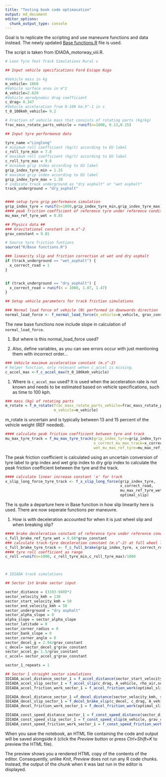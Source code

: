 ```yaml
---
title: "Testing book code optimasation"
output: md_document
editor_options: 
  chunk_output_type: console
---
```


Goal is to replicate the scripting and use maneuvre functions and data instead. The newly updated [Base functions.R]{.underline} file is used.

The script is taken from IDIADA_motorway_viii.R.

```r


# Leon Tyre Test Track Simulations Rural v

## Input vehicle specifications Ford Escape Kuga

#Vehicle mass in kg
m_vehicle= 1660
#Vehicle surface area in m^2
A_vehicle=2.629
#Vehicle aerodynamic drag coefficient
c_drag= 0.347
#Vehicle acceleration from 0-100 km.h^-1 in s
t_0_100kmh_vehicle= 9.2

# Fraction of vehicle mass that consists of rotating parts (kg/kg)
frac_mass_rotate_parts_vehicle = runif(n=1000, 0.13,0.15)

## Input tyre performance data

tyre_name ="Linglong"
# minimum roll coefficient (kg/t) according to EU label
c_roll_tyre_min = 7.8
# maximum roll coefficient (kg/t) according to EU label
c_roll_tyre_max = 9.0
# minimum grip index according to EU label
grip_index_tyre_min = 1.25
# maximum grip index according to EU label
grip_index_tyre_max = 1.39
# indicate track underground as "dry asphalt" or "wet asphalt"
track_underground = "dry_asphalt"


#### setup tyre grip performance simulation
grip_index_tyre = runif(n=1000,grip_index_tyre_min,grip_index_tyre_max)
#### peak friction coefficient of reference tyre under reference conditions in EU wet grip tests
mu_max_ref_tyre_wet = 0.85

## Physics data ##
### Gravitational constant in m.s^-2
grav_constant = 9.81

# Source tyre friction funtions
source("R/Base functions.R")

### linearity slip and friction correction at wet and dry asphalt
if (track_underground == "wet_asphalt") {
  x_correct_road = 1
}


if (track_underground == "dry_asphalt") {
  x_correct_road = runif(n = 1000, 1.07, 1.47)
}


```

```r
## Setup vehicle parameters for track friction simulations

### Normal load force of vehicle (N) performed in downwards direction
normal_load_force <- f_normal_load_force(m_vehicle=m_vehicle, grav_constant)
```

The new base functions now include slope in calculation of `normal_load_force`.

1.  But where is this normal_load_force used?

2.  Also, define variables, as you can see errors occur with just mentioning them with incorrect order...

```r
### Vehicle maximum acceleration constant (m.s^-2)
# helper function, only relevant wehen c_accel is missing.
c_accel_max <-f_c_accel_max(t_0_100kmh_vehicle)
```

1.  Where is `c_accel_max` used? It is used when the acceleration rate is not known and needs to be estimated based on vehicle specifications, such as time to 100 kph.

```r
### mass (kg) of rotating parts
m_rotate = f_m_rotate(frac_mass_rotate_parts_vehicle=frac_mass_rotate_parts_vehicle, 
                      m_vehicle=m_vehicle)
```

m_rotate is uncertain and is typically between 13 and 15 percent of the vehicle weight (REF needed).

```r
#### calculate peak friction coefficient between tyre and track
mu_max_tyre_track = f_mu_max_tyre_track(grip_index_tyre=grip_index_tyre, 
                                        x_correct_mu_max_track=x_correct_road, 
                                        wet_mu_max_ref_tyre=mu_max_ref_tyre_wet)
```

The peak friction coefficient is calculated using an uncertain conversion of tyre label to grip index and wet grip index to dry grip index to calculate the peak friction coefficient between the tyre and the track.

```r
#### calculate linear increase constant 'x' for track
x_slip_long_force_tyre_track <- f_x_slip_long_force(grip_index_tyre, 
                                                    x_correct_road, 
                                                    mu_max_ref_tyre_wet, 
                                                    optimal_slip)


```

The is quite a departure here in Base function in how slip linearity here is used. There are now seperate functions per maneuvre.

1.  How is with deceleration accounted for when it is just wheel slip and when breaking slip?

```r



#### brake deceleration constant of reference tyre under reference conditions in EU wet grip tests
c_full_brake_ref_tyre_wet = 0.68*grav_constant
### calculate track-tyre deceleration constant (m.s^-2) at full wheel lock braking
c_full_brake_tyre_track <- f_c_full_brake(grip_index_tyre, x_correct_road, c_full_brake_ref_tyre_wet)
#### tyre roll coefficient as range
c_roll =runif(n=1000, c_roll_tyre_min,c_roll_tyre_max)/1000



# IDIADA track simulations

## Sector 1st brake sector input

sector_distance = (3193-940)*2
sector_velocity_kmh = 130
sector_start_velocity_kmh = 50
sector_end_velocity_kmh = 50
sector_underground = "dry asphalt"
sector_alpha_slope = 0
alpha_slope = sector_alpha_slope
sector_latitude = 0 
sector_corner_radius = 0
sector_bank_slope = 0
sector_corner_angle = 0
sector_decel_g = 2.94/grav_constant
c_decel= sector_decel_g*grav_constant
sector_accel_g= 1.5/grav_constant
c_accel= sector_accel_g*grav_constant

sector_1_repeats = 1

## Sector 1 straight sector simulations
IDIADA_accel_distance_sector_1 = f_accel_distance(sector_start_velocity_kmh, sector_velocity_kmh , c_accel)
IDIADA_accel_slip_sector_1 = f_accel_slip(c_drag, A_vehicle, rho_air,sector_start_velocity_kmh, sector_velocity_kmh, v_wind, c_roll, m_vehicle, grav_constant, alpha_slope, m_rotate, c_accel, grip_index_tyre, x_correct_road, mu_max_ref_tyre_wet, optimal_slip)
IDIADA_accel_friction_work_sector_1 = f_accel_friction_work(optimal_slip, x_slip_long_force, c_drag, A_vehicle, rho_air,sector_start_velocity_kmh, sector_velocity_kmh, v_wind, c_roll, m_vehicle, grav_constant, alpha_slope, m_rotate, c_accel)

IDIADA_decel_distance_sector_1 =f_decel_distance(sector_velocity_kmh, sector_end_velocity_kmh , c_decel)
IDIADA_decel_slip_sector_1 = f_decel_brake_slip(c_decel, c_drag, A_vehicle, rho_air, sector_velocity_kmh, sector_end_velocity_kmh , v_wind, c_roll, m_vehicle, grav_constant ,alpha_slope, m_rotate, grip_index_tyre, x_correct_road, c_full_brake_ref_tyre_wet)
IDIADA_decel_friction_work_sector_1 = f_decel_friction_work(optimal_slip, x_slip_long_force, c_drag, A_vehicle, rho_air, sector_velocity_kmh, sector_end_velocity_kmh , v_wind, c_roll, m_vehicle, grav_constant , alpha_slope, c_decel, m_rotate, grip_index_tyre, x_correct_road,c_full_brake_ref_tyre_wet)

IDIADA_const_speed_distance_sector_1 = f_const_speed_distance(sector_distance,sector_start_velocity_kmh, sector_velocity_kmh , c_accel, sector_end_velocity_kmh , c_decel)
IDIADA_const_speed_slip_sector_1 = f_const_speed_slip(m_vehicle, grav_constant, alpha_slope, c_drag, A_vehicle, rho_air, sector_velocity_kmh, v_wind,c_roll, m_rotate, grip_index_tyre, x_correct_road, c_full_brake_ref_tyre_wet)
IDIADA_const_speed_friction_work_sector_1 = f_const_speed_friction_work(sector_distance,sector_start_velocity_kmh, sector_velocity_kmh , c_accel, sector_end_velocity_kmh , c_decel, c_drag, A_vehicle, rho_air, v_wind , c_roll, m_vehicle, grav_constant , alpha_slope, grip_index_tyre, x_correct_road, c_full_brake_ref_tyre_wet)

```

When you save the notebook, an HTML file containing the code and output will be saved alongside it (click the *Preview* button or press *Ctrl+Shift+K* to preview the HTML file).

The preview shows you a rendered HTML copy of the contents of the editor. Consequently, unlike *Knit*, *Preview* does not run any R code chunks. Instead, the output of the chunk when it was last run in the editor is displayed.
